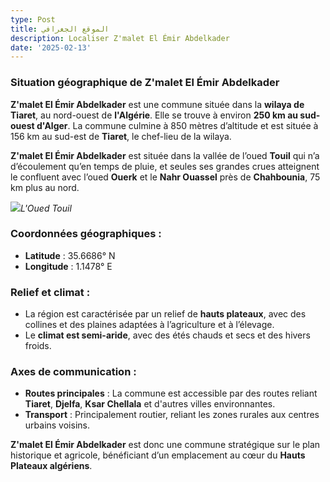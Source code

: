 ```yaml
---
type: Post
title: الموقع الجغرافي
description: Localiser Z'malet El Émir Abdelkader
date: '2025-02-13'
---
```

### **Situation géographique de Z'malet El Émir Abdelkader**

**Z'malet El Émir Abdelkader** est une commune située dans la **wilaya de Tiaret**, au nord-ouest de **l'Algérie**. Elle se trouve à environ **250 km au sud-ouest d'Alger**.
La commune culmine à 850 mètres d’altitude et est située à 156 km au sud-est de **Tiaret**, le chef-lieu de la wilaya.

**Z'malet El Émir Abdelkader** est située dans la vallée de l’oued **Touil** qui n’a d’écoulement qu’en temps de pluie, et seules ses grandes crues atteignent le confluent avec l’oued **Ouerk** et le **Nahr Ouassel** près de **Chahbounia**, 75 km plus au nord.

![](/images/pict0030.jpg)*L'Oued Touil*

### **Coordonnées géographiques :**

*   **Latitude** : 35.6686° N
*   **Longitude** : 1.1478° E

### **Relief et climat :**

*   La région est caractérisée par un relief de **hauts plateaux**, avec des collines et des plaines adaptées à l’agriculture et à l’élevage.
*   Le **climat est semi-aride**, avec des étés chauds et secs et des hivers froids.

### **Axes de communication :**

*   **Routes principales** : La commune est accessible par des routes reliant **Tiaret**, **Djelfa**, **Ksar Chellala** et d'autres villes environnantes.
*   **Transport** : Principalement routier, reliant les zones rurales aux centres urbains voisins.

**Z'malet El Émir Abdelkader** est donc une commune stratégique sur le plan historique et agricole, bénéficiant d’un emplacement au cœur du **Hauts Plateaux algériens**.
